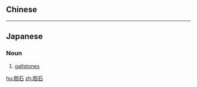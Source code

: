 {{also|膽石}}
==Chinese==
{{zh-see|膽石}}

----

==Japanese==
{{ja-kanjitab|たん|せき|yomi=o}}

===Noun===
{{ja-noun|たんせき|kyu=膽石}}

# [[gallstone]]s

[[hu:胆石]]
[[zh:胆石]]